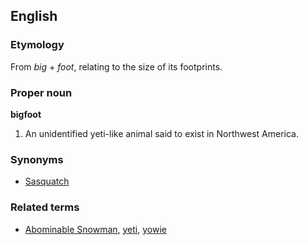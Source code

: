 ==English==
===Etymology===
From ''big'' + ''foot'', relating to the size of its footprints.
===Proper noun===
'''bigfoot'''
#An unidentified yeti-like animal said to exist in Northwest America.
===Synonyms===
*[[Sasquatch]]
===Related terms===
* [[Abominable Snowman]], [[yeti]], [[yowie]]